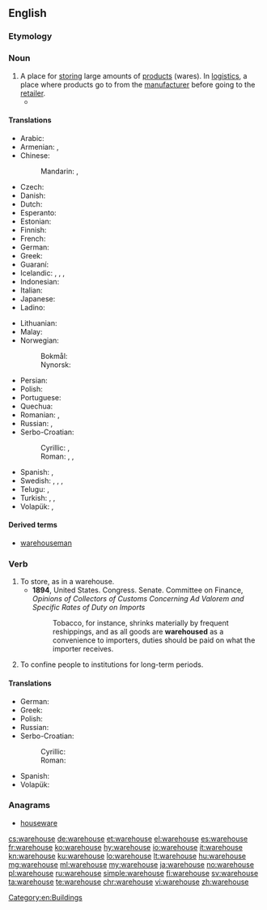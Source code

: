 ==English==
{{wikipedia}}

===Etymology===
{{compound|ware|house|lang=en}}

===Noun===
{{en-noun}}

# A place for [[store|storing]] large amounts of [[product]]s (wares). In [[logistics]], a place where products go to from the [[manufacturer]] before going to the [[retailer]].
#* {{quote-magazine|date=2013-08-03|volume=408|issue=8847|magazine={{w|The Economist}}
|title=[http://www.economist.com/news/finance-and-economics/21582512-explosion-start-ups-changing-finance-better-revenge-nerds Revenge of the nerds]
|passage=Think of banking today and the image is of grey-suited men in towering skyscrapers. Its future, however, is being shaped in converted '''warehouses''' and funky offices in San Francisco, New York and London, where bright young things in jeans and T-shirts huddle around laptops, sipping lattes or munching on free food.}}

====Translations====
{{trans-top|A place for storing large amounts of products}}
* Arabic: {{t|ar|مخزن|m|tr=máxzan}}
* Armenian: {{t|hy|պահեստ|tr=pahest}}, {{t|hy|ապրանքապահեստ|tr=aprank’apahest}}
* Chinese:
*: Mandarin: {{t+|cmn|倉庫|sc=Hani}}, {{t+|cmn|仓库|tr=cāngkù|sc=Hani}}
* Czech: {{t+|cs|sklad|m}}
* Danish: {{t+|da|lager|n}}
* Dutch: {{t+|nl|pakhuis|n}}
* Esperanto: {{t|eo|magazeno}}
* Estonian: {{t|et|ladu}}
* Finnish: {{t+|fi|varasto}}
* French: {{t+|fr|entrepôt|m}}
* German: {{t+|de|Lager|n}}
* Greek: {{t+|el|αποθήκη|f}}
* Guaraní: {{t|gn|almasẽ}}
* Icelandic: {{t|is|vöruhús|n}}, {{t+|is|lager|m}}, {{t|is|pakkhús|n}}, {{t|is|skemma|f}}
* Indonesian: {{t+|id|gudang}}
* Italian: {{t+|it|magazzino|m}}
* Japanese: {{t+|ja|倉庫|tr=sōko}}
* Ladino: {{t|lad|magazen}}
{{trans-mid}}
* Lithuanian: {{t|lt|sandėlys}}
* Malay: {{t|ms|gudang}}
* Norwegian:
*: Bokmål: {{t|nb|lager|n}}
*: Nynorsk: {{t|nn|lager|n}}
* Persian: {{t+|fa|انبار|tr=anbâr}}
* Polish: {{t+|pl|magazyn|m}}
* Portuguese: {{t+|pt|armazém|m}}
* Quechua: {{t|qu|qullqa}}
* Romanian: {{t+|ro|magazie|f}}, {{t+|ro|antrepozit|?}}
* Russian: {{t+|ru|склад|m|tr=sklad}}, {{t+|ru|хранилище|n|tr=xranílišče|sc=Cyrl}}
* Serbo-Croatian:
*: Cyrillic: {{t|sh|складиште|n}}, {{t|sh|сместиште|n}}
*: Roman: {{t+|sh|skladište|n}}, {{t|sh|smestište|n}}, {{t+|sh|spremnik|m}}
* Spanish: {{t+|es|almacén|m}}, {{t+|es|depósito|m}}
* Swedish: {{t+|sv|lagerlokal|c}}, {{t+|sv|lagerlokaler|p}}, {{t+|sv|lager|n}}, {{t+|sv|magasin|n}}
* Telugu: {{t|te|గోదాము|tr=gOdaamu}}, {{t+|te|గిడ్డంగి|tr=giddangi}}
* Turkish: {{t+|tr|antrepo}}, {{t+|tr|depo}}, {{t+|tr|ambar}}
* Volapük: {{t+|vo|magad}}, {{t+|vo|canamagad}}
{{trans-bottom}}

{{checktrans-top}}
{{trans-bottom}}

====Derived terms====
* [[warehouseman]]

===Verb===
{{en-verb|warehous}}

# To store, as in a warehouse.
#* '''1894''', United States. Congress. Senate. Committee on Finance, ''Opinions of Collectors of Customs Concerning Ad Valorem and Specific Rates of Duty on Imports''
#*: Tobacco, for instance, shrinks materially by frequent reshippings, and as all goods are '''warehoused''' as a convenience to importers, duties should be paid on what the importer receives.
# To confine people to institutions for long-term periods.

====Translations====
{{trans-top|To store, as in a warehouse}}
* German: {{t|de|lagern}}
* Greek: {{t+|el|αποθηκεύω|f}}
* Polish: {{t+|pl|magazynować}}
* Russian: {{t+|ru|хранить|tr=xranít'|sc=Cyrl}}
* Serbo-Croatian:
*: Cyrillic: {{t|sh|складиштити}}
*: Roman: {{t+|sh|skladištiti}}
{{trans-mid}}
* Spanish: {{t+|es|almacenar}}
* Volapük: {{t+|vo|magadön}}
{{trans-bottom}}

===Anagrams===
* [[houseware#English|houseware]]

[[Category:en:Buildings]]

[[cs:warehouse]]
[[de:warehouse]]
[[et:warehouse]]
[[el:warehouse]]
[[es:warehouse]]
[[fr:warehouse]]
[[ko:warehouse]]
[[hy:warehouse]]
[[io:warehouse]]
[[it:warehouse]]
[[kn:warehouse]]
[[ku:warehouse]]
[[lo:warehouse]]
[[lt:warehouse]]
[[hu:warehouse]]
[[mg:warehouse]]
[[ml:warehouse]]
[[my:warehouse]]
[[ja:warehouse]]
[[no:warehouse]]
[[pl:warehouse]]
[[ru:warehouse]]
[[simple:warehouse]]
[[fi:warehouse]]
[[sv:warehouse]]
[[ta:warehouse]]
[[te:warehouse]]
[[chr:warehouse]]
[[vi:warehouse]]
[[zh:warehouse]]